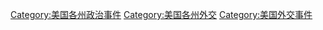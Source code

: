 [[Category:美国各州政治事件|Category:美国各州政治事件]]
[[Category:美国各州外交|Category:美国各州外交]]
[[Category:美国外交事件|Category:美国外交事件]]